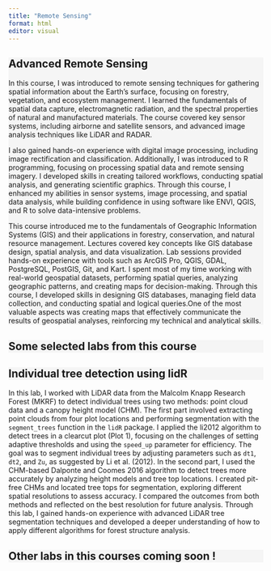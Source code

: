 ```yaml
---
title: "Remote Sensing"
format: html
editor: visual
---
```


::: {style="background-color: #f5f5f5"}
# Advanced Remote Sensing

In this course, I was introduced to remote sensing techniques for gathering spatial information about the Earth’s surface, focusing on forestry, vegetation, and ecosystem management. I learned the fundamentals of spatial data capture, electromagnetic radiation, and the spectral properties of natural and manufactured materials. The course covered key sensor systems, including airborne and satellite sensors, and advanced image analysis techniques like LiDAR and RADAR.

I also gained hands-on experience with digital image processing, including image rectification and classification. Additionally, I was introduced to R programming, focusing on processing spatial data and remote sensing imagery. I developed skills in creating tailored workflows, conducting spatial analysis, and generating scientific graphics. Through this course, I enhanced my abilities in sensor systems, image processing, and spatial data analysis, while building confidence in using software like ENVI, QGIS, and R to solve data-intensive problems.

This course introduced me to the fundamentals of Geographic Information Systems (GIS) and their applications in forestry, conservation, and natural resource management. Lectures covered key concepts like GIS database design, spatial analysis, and data visualization. Lab sessions provided hands-on experience with tools such as ArcGIS Pro, QGIS, GDAL, PostgreSQL, PostGIS, Git, and Kart. I spent most of my time working with real-world geospatial datasets, performing spatial queries, analyzing geographic patterns, and creating maps for decision-making. Through this course, I developed skills in designing GIS databases, managing field data collection, and conducting spatial and logical queries.One of the most valuable aspects was creating maps that effectively communicate the results of geospatial analyses, reinforcing my technical and analytical skills.
:::

::: {style="background-color: #f5f5f5"}
## Some selected labs from this course
:::

::: {style="background-color: #f5f5f5"}
## Individual tree detection using lidR
:::

In this lab, I worked with LiDAR data from the Malcolm Knapp Research Forest (MKRF) to detect individual trees using two methods: point cloud data and a canopy height model (CHM). The first part involved extracting point clouds from four plot locations and performing segmentation with the `segment_trees` function in the `lidR` package. I applied the li2012 algorithm to detect trees in a clearcut plot (Plot 1), focusing on the challenges of setting adaptive thresholds and using the `speed_up` parameter for efficiency. The goal was to segment individual trees by adjusting parameters such as `dt1`, `dt2`, and `Zu`, as suggested by Li et al. (2012). In the second part, I used the CHM-based Dalponte and Coomes 2016 algorithm to detect trees more accurately by analyzing height models and tree top locations. I created pit-free CHMs and located tree tops for segmentation, exploring different spatial resolutions to assess accuracy. I compared the outcomes from both methods and reflected on the best resolution for future analysis. Through this lab, I gained hands-on experience with advanced LiDAR tree segmentation techniques and developed a deeper understanding of how to apply different algorithms for forest structure analysis.


::: {style="background-color: #f5f5f5"}
## Other labs in this courses coming soon !
:::
